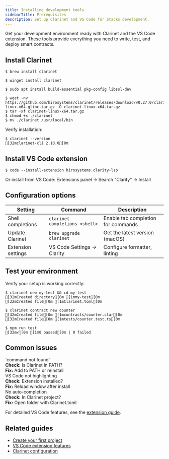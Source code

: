 ```yaml
---
title: Installing development tools
sidebarTitle: Prerequisites
description: Set up Clarinet and VS Code for Stacks development.
---
```




Get your development environment ready with Clarinet and the VS Code extension. These tools provide everything you need to write, test, and deploy smart contracts.

## Install Clarinet

<TerminalPicker storage="macOs">

```terminal !! macOS
$ brew install clarinet
```

```terminal !! Windows
$ winget install clarinet
```

```terminal !! Cargo
$ sudo apt install build-essential pkg-config libssl-dev
```

```terminal !! Pre-built binary
$ wget -nv https://github.com/hirosystems/clarinet/releases/download/v0.27.0/clarinet-linux-x64-glibc.tar.gz -O clarinet-linux-x64.tar.gz
$ tar -xf clarinet-linux-x64.tar.gz
$ chmod +x ./clarinet
$ mv ./clarinet /usr/local/bin
```

</TerminalPicker>

Verify installation:

```terminal
$ clarinet --version
[32mclarinet-cli 2.10.0[0m
```

## Install VS Code extension

```terminal
$ code --install-extension hirosystems.clarity-lsp
```

Or install from VS Code: Extensions panel → Search "Clarity" → Install

## Configuration options

| Setting | Command | Description |
|---------|---------|-------------|
| Shell completions | `clarinet completions <shell>` | Enable tab completion for commands |
| Update Clarinet | `brew upgrade clarinet` | Get the latest version (macOS) |
| Extension settings | VS Code Settings → Clarity | Configure formatter, linting |

## Test your environment

Verify your setup is working correctly:

```terminal
$ clarinet new my-test && cd my-test
[32mCreated directory[0m [1mmy-test[0m
[32mCreated file[0m [1mClarinet.toml[0m

$ clarinet contract new counter
[32mCreated file[0m [1mcontracts/counter.clar[0m
[32mCreated file[0m [1mtests/counter.test.ts[0m

$ npm run test
[32m✔[0m [1m0 passed[0m | 0 failed
```

## Common issues

<Accordion type="single" collapsible>
  <AccordionItem value="command-not-found">
    <AccordionTrigger>`command not found`</AccordionTrigger>
    <AccordionContent>
      <div className="pb-4 pt-2">
        <strong>Check:</strong> Is Clarinet in PATH?<br />
        <strong>Fix:</strong> Add to PATH or reinstall
      </div>
    </AccordionContent>
  </AccordionItem>

  <AccordionItem value="vscode-not-highlighting">
    <AccordionTrigger>VS Code not highlighting</AccordionTrigger>
    <AccordionContent>
      <div className="pb-4 pt-2">
        <strong>Check:</strong> Extension installed?<br />
        <strong>Fix:</strong> Reload window after install
      </div>
    </AccordionContent>
  </AccordionItem>

  <AccordionItem value="no-auto-completion">
    <AccordionTrigger>No auto-completion</AccordionTrigger>
    <AccordionContent>
      <div className="pb-4 pt-2">
        <strong>Check:</strong> In Clarinet project?<br />
        <strong>Fix:</strong> Open folder with Clarinet.toml
      </div>
    </AccordionContent>
  </AccordionItem>
</Accordion>

For detailed VS Code features, see the [extension guide](/tools/clarinet/integrations/vscode-extension).

## Related guides

- [Create your first project](/tools/clarinet/quickstart)
- [VS Code extension features](/tools/clarinet/integrations/vscode-extension)
- [Clarinet configuration](/tools/clarinet/clarinet-toml)